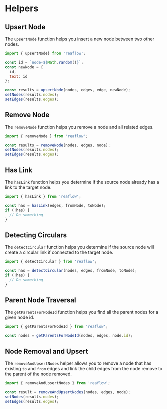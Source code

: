 
<Meta title="Docs/Helpers" />

# Helpers

## Upsert Node
The `upsertNode` function helps you insert a new
node between two other nodes.

```js
import { upsertNode} from 'reaflow';

const id = `node-${Math.random()}`;
const newNode = {
  id,
  text: id
};

const results = upsertNode(nodes, edges, edge, newNode);
setNodes(results.nodes);
setEdges(results.edges);
```

## Remove Node
The `removeNode` function helps you remove a node
and all related edges.

```js
import { removeNode } from 'reaflow';

const results = removeNode(nodes, edges, node);
setNodes(results.nodes);
setEdges(results.edges);
```

## Has Link
The `hasLink` function helps you determine if
the source node already has a link to the target node.

```js
import { hasLink } from 'reaflow';

const has = hasLink(edges, fromNode, toNode);
if (!has) {
  // Do something
}
```

## Detecting Circulars
The `detectCircular` function helps you determine if
the source node will create a circular link if connected
to the target node.

```js
import { detectCircular } from 'reaflow';

const has = detectCircular(nodes, edges, fromNode, toNode);
if (!has) {
  // Do something
}
```

## Parent Node Traversal
The `getParentsForNodeId` function helps you find all the
parent nodes for a given node id.

```js
import { getParentsForNodeId } from 'reaflow';

const nodes = getParentsForNodeId(nodes, edges, node.id);
```

## Node Removal and Upsert
The `removeAndUpsertNodes` helper allows you to remove a node
that has existing `to` and `from` edges and link the child
edges from the node remove to the parent of the node removed.

```js
import { removeAndUpsertNodes } from 'reaflow';

const result = removeAndUpsertNodes(nodes, edges, node);
setNodes(results.nodes);
setEdges(results.edges);
```
